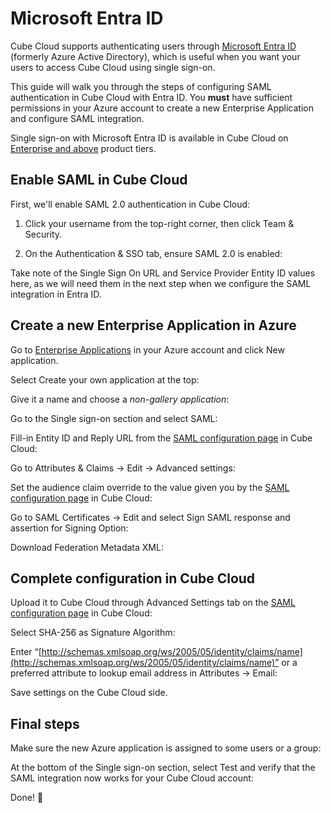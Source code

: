 # Microsoft Entra ID

Cube Cloud supports authenticating users through [Microsoft Entra
ID][ext-ms-entra-id] (formerly Azure Active Directory), which is
useful when you want your users to access Cube Cloud using single sign-on.

This guide will walk you through the steps of configuring SAML authentication
in Cube Cloud with Entra ID. You **must** have sufficient permissions in your
Azure account to create a new Enterprise Application and configure SAML
integration.

<SuccessBox>

Single sign-on with Microsoft Entra ID is available in Cube Cloud on
[Enterprise and above](https://cube.dev/pricing) product tiers.

</SuccessBox>

## Enable SAML in Cube Cloud

First, we'll enable SAML 2.0 authentication in Cube Cloud:

1. Click your username from the top-right corner, then click <Btn>Team &
   Security</Btn>.

2. On the <Btn>Authentication & SSO</Btn> tab, ensure <Btn>SAML 2.0</Btn> is
   enabled:

<Screenshot
  alt="Cube Cloud Team Authentication and SSO tab"
  src="https://ucarecdn.com/f5ff1413-f37c-4476-afcc-0ff29e87e80a/"
/>

Take note of the <Btn>Single Sign On URL</Btn> and <Btn>Service Provider Entity
ID</Btn> values here, as we will need them in the next step when we configure
the SAML integration in Entra ID.

## Create a new Enterprise Application in Azure

Go to [Enterprise Applications](https://portal.azure.com/#view/Microsoft_AAD_IAM/StartboardApplicationsMenuBlade/~/AppAppsPreview)
in your Azure account and click <Btn>New application</Btn>.

<Screenshot src="https://ucarecdn.com/57ed6718-5c4e-46e1-831b-f372153696bd/"/>

Select <Btn>Create your own application</Btn> at the top:

<Screenshot src="https://ucarecdn.com/06f40439-995a-4156-81b1-7d340b87e945/"/>

Give it a name and choose a *non-gallery application*:

<Screenshot src="https://ucarecdn.com/36f6c0c1-4d4d-460a-a640-0aba178490d8/"/>

Go to the <Btn>Single sign-on</Btn> section and select <Btn>SAML</Btn>:

<Screenshot src="https://ucarecdn.com/81d9df03-a08f-452f-b55a-574b2d4db875/"/>

Fill-in <Btn>Entity ID</Btn> and <Btn>Reply URL</Btn> from the [SAML
configuration page](#enable-saml-in-cube-cloud) in Cube Cloud:

<Screenshot src="https://ucarecdn.com/266696dc-09ef-403f-a3e5-5ba913941875/"/>

Go to <Btn>Attributes & Claims → Edit → Advanced settings</Btn>:

<Screenshot src="https://ucarecdn.com/752b5a3a-29eb-4863-8ce8-8cc8a7caa0c2/"/>

Set the audience claim override to the value given you by the [SAML
configuration page](#enable-saml-in-cube-cloud) in Cube Cloud:

<Screenshot src="https://ucarecdn.com/a2650781-be3a-48a1-8e79-7e1e7a8607a5/"/>

Go to <Btn>SAML Certificates → Edit</Btn> and select <Btn>Sign SAML response
and assertion</Btn> for <Btn>Signing Option</Btn>:

<Screenshot src="https://ucarecdn.com/c81e7900-d448-4e8c-85be-99854ec1b582/"/>

Download <Btn>Federation Metadata XML</Btn>:

<Screenshot src="https://ucarecdn.com/d98970cf-a6ea-4206-be23-078e460515ff/"/>

## Complete configuration in Cube Cloud

Upload it to Cube Cloud through <Btn>Advanced Settings</Btn> tab on the [SAML
configuration page](#enable-saml-in-cube-cloud) in Cube Cloud:

<Screenshot src="https://ucarecdn.com/3ae24797-bd0a-477c-9b9a-420602694616/"/>

Select <Btn>SHA-256</Btn> as <Btn>Signature Algorithm</Btn>:

<Screenshot src="https://ucarecdn.com/e0c8c608-9b1e-4b84-a51e-0613362c6aec/"/>

Enter “[http://schemas.xmlsoap.org/ws/2005/05/identity/claims/name](http://schemas.xmlsoap.org/ws/2005/05/identity/claims/name)”
or a preferred attribute to lookup email address in <Btn>Attributes → Email</Btn>:

<Screenshot src="https://ucarecdn.com/4fe50791-8203-49d4-9056-e5de6dc5643c/"/>

Save settings on the Cube Cloud side.

## Final steps

Make sure the new Azure application is assigned to some users or a group:

<Screenshot src="https://ucarecdn.com/05b7cd95-5afd-4b00-8946-5ab0c955365b/"/>

At the bottom of the <Btn>Single sign-on</Btn> section, select <Btn>Test</Btn>
and verify that the SAML integration now works for your Cube Cloud account:

<Screenshot src="https://ucarecdn.com/f30f9416-64da-4cf6-ae45-e24ce678e001/"/>

Done! 🎉

[ext-ms-entra-id]: https://www.microsoft.com/en-us/security/business/identity-access/microsoft-entra-id